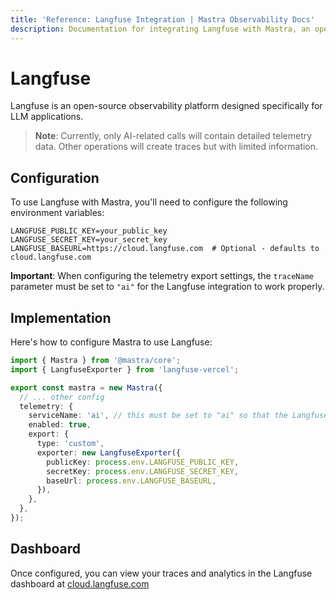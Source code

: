 ```yaml
---
title: 'Reference: Langfuse Integration | Mastra Observability Docs'
description: Documentation for integrating Langfuse with Mastra, an open-source observability platform for LLM applications.
---
```


# Langfuse

Langfuse is an open-source observability platform designed specifically for LLM applications.

> **Note**: Currently, only AI-related calls will contain detailed telemetry data. Other operations will create traces but with limited information.

## Configuration

To use Langfuse with Mastra, you'll need to configure the following environment variables:

```env
LANGFUSE_PUBLIC_KEY=your_public_key
LANGFUSE_SECRET_KEY=your_secret_key
LANGFUSE_BASEURL=https://cloud.langfuse.com  # Optional - defaults to cloud.langfuse.com
```

**Important**: When configuring the telemetry export settings, the `traceName` parameter must be set to `"ai"` for the Langfuse integration to work properly.

## Implementation

Here's how to configure Mastra to use Langfuse:

```typescript
import { Mastra } from '@mastra/core';
import { LangfuseExporter } from 'langfuse-vercel';

export const mastra = new Mastra({
  // ... other config
  telemetry: {
    serviceName: 'ai', // this must be set to "ai" so that the LangfuseExporter thinks it's an AI SDK trace
    enabled: true,
    export: {
      type: 'custom',
      exporter: new LangfuseExporter({
        publicKey: process.env.LANGFUSE_PUBLIC_KEY,
        secretKey: process.env.LANGFUSE_SECRET_KEY,
        baseUrl: process.env.LANGFUSE_BASEURL,
      }),
    },
  },
});
```

## Dashboard

Once configured, you can view your traces and analytics in the Langfuse dashboard at [cloud.langfuse.com](https://cloud.langfuse.com)
